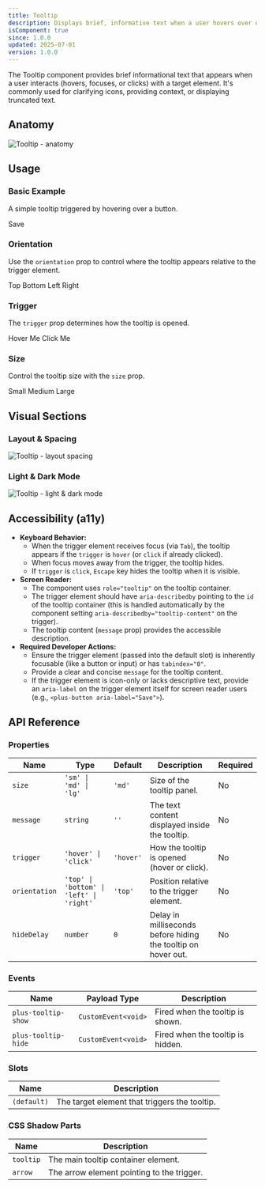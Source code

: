 ```yaml
---
title: Tooltip
description: Displays brief, informative text when a user hovers over or focuses on an element.
isComponent: true
since: 1.0.0
updated: 2025-07-01
version: 1.0.0
---
```




The Tooltip component provides brief informational text that appears when a user interacts (hovers, focuses, or clicks) with a target element. It's commonly used for clarifying icons, providing context, or displaying truncated text.

## Anatomy

<Image src={anatomy} alt="Tooltip - anatomy" />

## Usage

### Basic Example

A simple tooltip triggered by hovering over a button.

<CodePreview autoGeneration={true}>
  <plus-tooltip message="This button saves your work.">
    <plus-button aria-label="Save">
      Save
    </plus-button>
  </plus-tooltip>
</CodePreview>

### Orientation

Use the `orientation` prop to control where the tooltip appears relative to the trigger element.

<CodePreview autoGeneration={true} horizontal>
  <div class="flex flex-wrap gap-4 justify-center">
    <plus-tooltip orientation="top" message="Top Tooltip">
      <plus-button>Top</plus-button>
    </plus-tooltip>
    <plus-tooltip orientation="bottom" message="Bottom Tooltip">
      <plus-button>Bottom</plus-button>
    </plus-tooltip>
    <plus-tooltip orientation="left" message="Left Tooltip">
      <plus-button>Left</plus-button>
    </plus-tooltip>
    <plus-tooltip orientation="right" message="Right Tooltip">
      <plus-button>Right</plus-button>
    </plus-tooltip>
  </div>
</CodePreview>

### Trigger

The `trigger` prop determines how the tooltip is opened.

<CodePreview autoGeneration={true} horizontal>
  <plus-tooltip trigger="hover" message="Opens on hover (default)">
    <plus-button>Hover Me</plus-button>
  </plus-tooltip>
  <plus-tooltip trigger="click" message="Opens on click">
    <plus-button>Click Me</plus-button>
  </plus-tooltip>
</CodePreview>

### Size

Control the tooltip size with the `size` prop.

<CodePreview autoGeneration={true} horizontal>
  <plus-tooltip size="sm" message="Small tooltip">
    <plus-button>Small</plus-button>
  </plus-tooltip>
  <plus-tooltip size="md" message="Medium tooltip (default)">
    <plus-button>Medium</plus-button>
  </plus-tooltip>
  <plus-tooltip size="lg" message="Large tooltip">
    <plus-button>Large</plus-button>
  </plus-tooltip>
</CodePreview>

## Visual Sections

### Layout & Spacing

<Image src={layoutSpacing} alt="Tooltip - layout spacing" />

### Light & Dark Mode

<Image src={lightDarkMode} alt="Tooltip - light & dark mode" />

## Accessibility (a11y)

*   **Keyboard Behavior:**
    *   When the trigger element receives focus (via `Tab`), the tooltip appears if the `trigger` is `hover` (or `click` if already clicked).
    *   When focus moves away from the trigger, the tooltip hides.
    *   If `trigger` is `click`, `Escape` key hides the tooltip when it is visible.
*   **Screen Reader:**
    *   The component uses `role="tooltip"` on the tooltip container.
    *   The trigger element should have `aria-describedby` pointing to the `id` of the tooltip container (this is handled automatically by the component setting `aria-describedby="tooltip-content"` on the trigger).
    *   The tooltip content (`message` prop) provides the accessible description.
*   **Required Developer Actions:**
    *   Ensure the trigger element (passed into the default slot) is inherently focusable (like a button or input) or has `tabindex="0"`.
    *   Provide a clear and concise `message` for the tooltip content.
    *   If the trigger element is icon-only or lacks descriptive text, provide an `aria-label` on the trigger element itself for screen reader users (e.g., `<plus-button aria-label="Save">`).

## API Reference

### Properties

| Name          | Type                    | Default    | Description                                                   | Required |
|---------------|-------------------------|------------|---------------------------------------------------------------|----------|
| `size`        | `'sm' \| 'md' \| 'lg'`    | `'md'`     | Size of the tooltip panel.                                    | No       |
| `message`     | `string`                | `''`       | The text content displayed inside the tooltip.                | No       |
| `trigger`     | `'hover' \| 'click'`   | `'hover'`  | How the tooltip is opened (hover or click).                   | No       |
| `orientation` | `'top' \| 'bottom' \| 'left' \| 'right'` | `'top'`    | Position relative to the trigger element.                     | No       |
| `hideDelay`   | `number`                | `0`        | Delay in milliseconds before hiding the tooltip on hover out. | No       |

### Events

| Name                | Payload Type        | Description                        |
|---------------------|---------------------|------------------------------------|
| `plus-tooltip-show` | `CustomEvent<void>` | Fired when the tooltip is shown.   |
| `plus-tooltip-hide` | `CustomEvent<void>` | Fired when the tooltip is hidden.  |

### Slots

| Name              | Description                             |
|-------------------|-----------------------------------------|
| `(default)` | The target element that triggers the tooltip. |

### CSS Shadow Parts

| Name      | Description                          |
|-----------|--------------------------------------|
| `tooltip` | The main tooltip container element.  |
| `arrow`   | The arrow element pointing to the trigger. |
